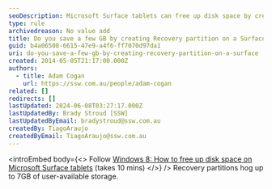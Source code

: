 ```yaml
---
seoDescription: Microsoft Surface tablets can free up disk space by creating a Recovery partition, but it may consume up to 7GB of user-available storage.
type: rule
archivedreason: No value add
title: Do you save a few GB by creating Recovery partition on a Surface?
guid: b4a06508-6615-47e9-a4f6-ff7070d97da1
uri: do-you-save-a-few-gb-by-creating-recovery-partition-on-a-surface
created: 2014-05-05T21:17:00.000Z
authors:
  - title: Adam Cogan
    url: https://ssw.com.au/people/adam-cogan
related: []
redirects: []
lastUpdated: 2024-06-08T03:27:17.000Z
lastUpdatedBy: Brady Stroud [SSW]
lastUpdatedByEmail: bradystroud@ssw.com.au
createdBy: TiagoAraujo
createdByEmail: TiagoAraujo@ssw.com.au
---
```


<introEmbed
  body={<>
Follow
[Windows 8: How to free up disk space on Microsoft Surface tablets](http://www.networkworld.com/article/2164909/windows/windows-8--how-to-free-up-disk-space-on-microsoft-surface-tablets.html) (takes 10 mins)
  </>}
/>
Recovery partitions hog up to 7GB of user-available storage.
